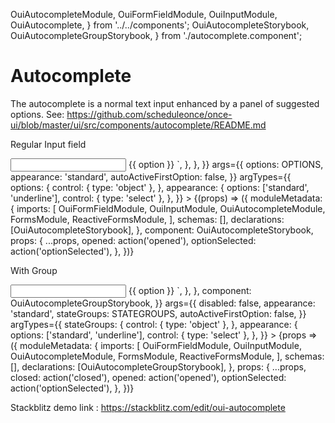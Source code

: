   OuiAutocompleteModule,
  OuiFormFieldModule,
  OuiInputModule,
  OuiAutocomplete,
} from '../../components';
  OuiAutocompleteStorybook,
  OuiAutocompleteGroupStorybook,
} from './autocomplete.component';

<Meta title="FORM FIELD/Autocomplete" />

# Autocomplete

The autocomplete is a normal text input enhanced by a panel of suggested options. See: https://github.com/scheduleonce/once-ui/blob/master/ui/src/components/autocomplete/README.md

Regular Input field

<Canvas>
  <Story
    name="Regular"
    height="200px"
    parameters={{
      docs: {
        source: {
          code: `
          <oui-form-field>
            <input oui-input [ouiAutocomplete]="auto" />
          </oui-form-field>
          <oui-autocomplete #auto="ouiAutocomplete">
            <oui-option *ngFor="let option of options" [value]="option">
              {{ option }}
            </oui-option>
          </oui-autocomplete>`,
        },
      },
    }}
    args={{
      options: OPTIONS,
      appearance: 'standard',
      autoActiveFirstOption: false,
    }}
    argTypes={{
      options: {
        control: { type: 'object' },
      },
      appearance: {
        options: ['standard', 'underline'],
        control: { type: 'select' },
      },
    }}
  >
    {(props) => ({
      moduleMetadata: {
        imports: [
          OuiFormFieldModule,
          OuiInputModule,
          OuiAutocompleteModule,
          FormsModule,
          ReactiveFormsModule,
        ],
        schemas: [],
        declarations: [OuiAutocompleteStorybook],
      },
      component: OuiAutocompleteStorybook,
      props: {
        ...props,
        opened: action('opened'),
        optionSelected: action('optionSelected'),
      },
    })}
  </Story>
</Canvas>

With Group

<Canvas>
  <Story
    name="With group"
    height="400px"
    parameters={{
      docs: {
        source: {
          code: `
            <oui-form-field>
              <input oui-input [ouiAutocomplete]="auto" />
            </oui-form-field>
            <oui-autocomplete #auto="ouiAutocomplete">
              <oui-option *ngFor="let option of options" [value]="option">
                {{ option }}
              </oui-option>
            </oui-autocomplete>`,
        },
      },
      component: OuiAutocompleteGroupStorybook,
    }}
    args={{
      disabled: false,
      appearance: 'standard',
      stateGroups: STATEGROUPS,
      autoActiveFirstOption: false,
    }}
    argTypes={{
      stateGroups: {
        control: { type: 'object' },
      },
      appearance: {
        options: ['standard', 'underline'],
        control: { type: 'select' },
      },
    }}
  >
    {props => ({
      moduleMetadata: {
        imports: [
          OuiFormFieldModule,
          OuiInputModule,
          OuiAutocompleteModule,
          FormsModule,
          ReactiveFormsModule,
        ],
        schemas: [],
        declarations: [OuiAutocompleteGroupStorybook],
      },
      props: {
        ...props,
        closed: action('closed'),
        opened: action('opened'),
        optionSelected: action('optionSelected'),
      },
    })}
  </Story>
</Canvas>

Stackblitz demo link : https://stackblitz.com/edit/oui-autocomplete

<ArgsTable of={OuiAutocomplete} />
